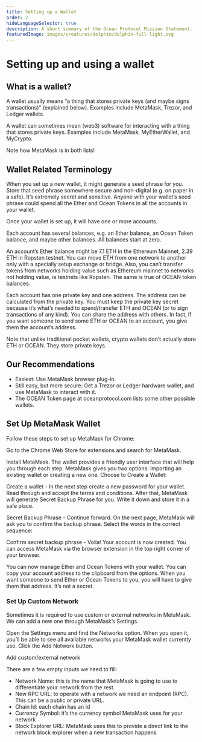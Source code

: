 ```yaml
---
title: Setting up a Wallet
order: 2
hideLanguageSelector: true
description: A short summary of the Ocean Protocol Mission Statement.
featuredImage: images/creatures/dolphin/dolphin-full-light.svg
---
```


# Setting up and using a wallet

## What is a wallet?

A wallet usually means “a thing that stores private keys (and maybe signs transactions)” (explained below). Examples include MetaMask, Trezor, and Ledger wallets.

A wallet can sometimes mean (web3) software for interacting with a thing that stores private keys. Examples include MetaMask, MyEtherWallet, and MyCrypto.

Note how MetaMask is in both lists!

## Wallet Related Terminology

When you set up a new wallet, it might generate a seed phrase for you. Store that seed phrase somewhere secure and non-digital (e.g. on paper in a safe). It’s extremely secret and sensitive. Anyone with your wallet’s seed phrase could spend all the Ether and Ocean Tokens in all the accounts in your wallet.

Once your wallet is set up, it will have one or more accounts.

Each account has several balances, e.g. an Ether balance, an Ocean Token balance, and maybe other balances. All balances start at zero.

An account’s Ether balance might be 7.1 ETH in the Ethereum Mainnet, 2.39 ETH in Ropsten testnet. You can move ETH from one network to another only with a specially setup exchange or bridge. Also, you can’t transfer tokens from networks holding value such as Ethereum mainnet to networks not holding value, ie testnets like Ropsten. The same is true of OCEAN token balances.

Each account has one private key and one address. The address can be calculated from the private key. You must keep the private key secret because it’s what’s needed to spend/transfer ETH and OCEAN (or to sign transactions of any kind). You can share the address with others. In fact, if you want someone to send some ETH or OCEAN to an account, you give them the account’s address.

Note that unlike traditional pocket wallets, crypto wallets don’t actually store ETH or OCEAN. They store private keys.

## Our Recommendations

- Easiest: Use MetaMask browser plug-in.
- Still easy, but more secure: Get a Trezor or Ledger hardware wallet, and use MetaMask to interact with it.
- The OCEAN Token page at oceanprotocol.com lists some other possible wallets.

## Set Up MetaMask Wallet

Follow these steps to set up MetaMask for Chrome:

<Process>
Go to the Chrome Web Store for extensions and search for MetaMask.

Install MetaMask. The wallet provides a friendly user interface that will help you through each step. MetaMask gives you two options: importing an existing wallet or creating a new one. Choose to Create a Wallet:

Create a wallet - In the next step create a new password for your wallet. Read through and accept the terms and conditions. After that, MetaMask will generate Secret Backup Phrase for you. Write it down and store it in a safe place.

Secret Backup Phrase - Continue forward. On the next page, MetaMask will ask you to confirm the backup phrase. Select the words in the correct sequence:

Confirm secret backup phrase - Voila! Your account is now created. You can access MetaMask via the browser extension in the top right corner of your browser.

You can now manage Ether and Ocean Tokens with your wallet. You can copy your account address to the clipboard from the options. When you want someone to send Ether or Ocean Tokens to you, you will have to give them that address. It’s not a secret.

</Process>

### Set Up Custom Network

Sometimes it is required to use custom or external networks in MetaMask. We can add a new one through MetaMask’s Settings.

Open the Settings menu and find the Networks option. When you open it, you’ll be able to see all available networks your MetaMask wallet currently use. Click the Add Network button.

Add custom/external network

There are a few empty inputs we need to fill:

- Network Name: this is the name that MetaMask is going to use to differentiate your network from the rest.
- New RPC URL: to operate with a network we need an endpoint (RPC). This can be a public or private URL.
- Chain Id: each chain has an Id
- Currency Symbol: it’s the currency symbol MetaMask uses for your network
- Block Explorer URL: MetaMask uses this to provide a direct link to the network block explorer when a new transaction happens
